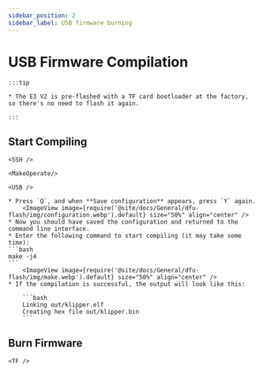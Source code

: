 ```yaml
---
sidebar_position: 2
sidebar_label: USB firmware burning
---
```




# USB Firmware Compilation

    :::tip

    * The E3 V2 is pre-flashed with a TF card bootloader at the factory, so there's no need to flash it again.

    :::

## Start Compiling

    <SSH />

    <MakeOperate/>

    <USB />

    * Press `Q`, and when **Save configuration** appears, press `Y` again.
        <ImageView image={require('@site/docs/General/dfu-flash/img/configuration.webp').default} size="50%" align="center" />
    * Now you should have saved the configuration and returned to the command line interface.
    * Enter the following command to start compiling (it may take some time):
    ```bash
    make -j4
    ```
        <ImageView image={require('@site/docs/General/dfu-flash/img/make.webp').default} size="50%" align="center" />
    * If the compilation is successful, the output will look like this:

        ```bash
        Linking out/klipper.elf
        Creating hex file out/klipper.bin
        ```

## Burn Firmware

    <TF />
